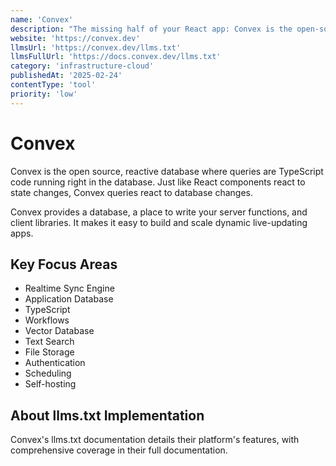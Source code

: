 ```yaml
---
name: 'Convex'
description: "The missing half of your React app: Convex is the open-source reactive database for app developers."
website: 'https://convex.dev'
llmsUrl: 'https://convex.dev/llms.txt'
llmsFullUrl: 'https://docs.convex.dev/llms.txt'
category: 'infrastructure-cloud'
publishedAt: '2025-02-24'
contentType: 'tool'
priority: 'low'
---
```


# Convex

Convex is the open source, reactive database where queries are TypeScript code running right in the
database. Just like React components react to state changes, Convex queries react to database changes.

Convex provides a database, a place to write your server functions, and client libraries. It makes
it easy to build and scale dynamic live-updating apps.

## Key Focus Areas

- Realtime Sync Engine
- Application Database
- TypeScript
- Workflows
- Vector Database
- Text Search
- File Storage
- Authentication
- Scheduling
- Self-hosting

## About llms.txt Implementation

Convex's llms.txt documentation details their platform's features, with comprehensive coverage in their full documentation.


